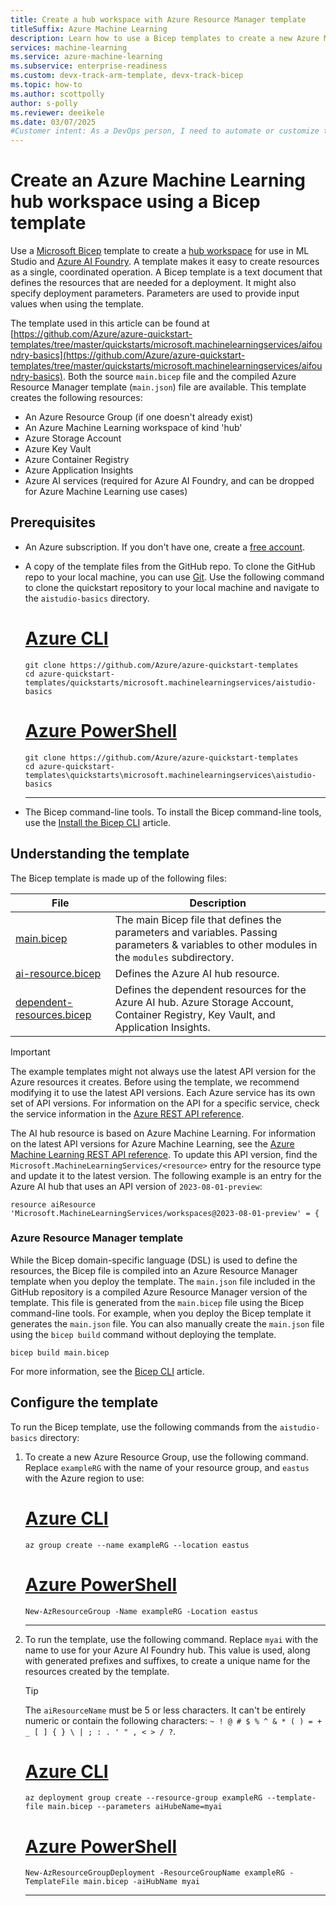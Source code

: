 ```yaml
---
title: Create a hub workspace with Azure Resource Manager template
titleSuffix: Azure Machine Learning
description: Learn how to use a Bicep templates to create a new Azure Machine Learning hub workspace.
services: machine-learning
ms.service: azure-machine-learning
ms.subservice: enterprise-readiness
ms.custom: devx-track-arm-template, devx-track-bicep
ms.topic: how-to
ms.author: scottpolly
author: s-polly
ms.reviewer: deeikele
ms.date: 03/07/2025
#Customer intent: As a DevOps person, I need to automate or customize the creation of Azure Machine Learning by using templates.
---
```


# Create an Azure Machine Learning hub workspace using a Bicep template

Use a [Microsoft Bicep](/azure/azure-resource-manager/bicep/overview) template to create a [hub workspace](concept-hub-workspace.md) for use in ML Studio and [Azure AI Foundry](/azure/ai-studio/what-is-ai-studio). A template makes it easy to create resources as a single, coordinated operation. A Bicep template is a text document that defines the resources that are needed for a deployment. It might also specify deployment parameters. Parameters are used to provide input values when using the template.

The template used in this article can be found at [https://github.com/Azure/azure-quickstart-templates/tree/master/quickstarts/microsoft.machinelearningservices/aifoundry-basics](https://github.com/Azure/azure-quickstart-templates/tree/master/quickstarts/microsoft.machinelearningservices/aifoundry-basics). Both the source `main.bicep` file and the compiled Azure Resource Manager template (`main.json`) file are available. This template creates the following resources:

- An Azure Resource Group (if one doesn't already exist)
- An Azure Machine Learning workspace of kind 'hub'
- Azure Storage Account
- Azure Key Vault
- Azure Container Registry
- Azure Application Insights
- Azure AI services (required for Azure AI Foundry, and can be dropped for Azure Machine Learning use cases)

## Prerequisites

- An Azure subscription. If you don't have one, create a [free account](https://azure.microsoft.com/free/).

- A copy of the template files from the GitHub repo. To clone the GitHub repo to your local machine, you can use [Git](https://git-scm.com/). Use the following command to clone the quickstart repository to your local machine and navigate to the `aistudio-basics` directory.

    # [Azure CLI](#tab/cli)

    ```azurecli
    git clone https://github.com/Azure/azure-quickstart-templates
    cd azure-quickstart-templates/quickstarts/microsoft.machinelearningservices/aistudio-basics
    ```

    # [Azure PowerShell](#tab/powershell)

    ```azurepowershell
    git clone https://github.com/Azure/azure-quickstart-templates
    cd azure-quickstart-templates\quickstarts\microsoft.machinelearningservices\aistudio-basics
    ```

    ---

- The Bicep command-line tools. To install the Bicep command-line tools, use the [Install the Bicep CLI](/azure/azure-resource-manager/bicep/install) article.

## Understanding the template

The Bicep template is made up of the following files:

| File | Description |
| ---- | ----------- |
| [main.bicep](https://github.com/Azure/azure-quickstart-templates/blob/master/quickstarts/microsoft.machinelearningservices/aifoundry-basics/main.bicep) | The main Bicep file that defines the parameters and variables. Passing parameters & variables to other modules in the `modules` subdirectory. |
| [ai-resource.bicep](https://github.com/Azure/azure-quickstart-templates/blob/master/quickstarts/microsoft.machinelearningservices/aifoundry-basics/modules/ai-hub.bicep)  | Defines the Azure AI hub resource. |
| [dependent-resources.bicep](https://github.com/Azure/azure-quickstart-templates/blob/master/quickstarts/microsoft.machinelearningservices/aifoundry-basics/modules/dependent-resources.bicep) | Defines the dependent resources for the Azure AI hub. Azure Storage Account, Container Registry, Key Vault, and Application Insights. |

> [!IMPORTANT]
> The example templates might not always use the latest API version for the Azure resources it creates. Before using the template, we recommend modifying it to use the latest API versions. Each Azure service has its own set of API versions. For information on the API for a specific service, check the service information in the [Azure REST API reference](/rest/api/azure/).
>
> The AI hub resource is based on Azure Machine Learning. For information on the latest API versions for Azure Machine Learning, see the [Azure Machine Learning REST API reference](/rest/api/azureml/). To update this API version, find the `Microsoft.MachineLearningServices/<resource>` entry for the resource type and update it to the latest version. The following example is an entry for the Azure AI hub that uses an API version of `2023-08-01-preview`:
>
>```bicep
>resource aiResource 'Microsoft.MachineLearningServices/workspaces@2023-08-01-preview' = {
>```

### Azure Resource Manager template

While the Bicep domain-specific language (DSL) is used to define the resources, the Bicep file is compiled into an Azure Resource Manager template when you deploy the template. The `main.json` file included in the GitHub repository is a compiled Azure Resource Manager version of the template. This file is generated from the `main.bicep` file using the Bicep command-line tools. For example, when you deploy the Bicep template it generates the `main.json` file. You can also manually create the `main.json` file using the `bicep build` command without deploying the template.

```azurecli
bicep build main.bicep
```

For more information, see the [Bicep CLI](/azure/azure-resource-manager/bicep/bicep-cli) article.


## Configure the template

To run the Bicep template, use the following commands from the `aistudio-basics` directory:

1. To create a new Azure Resource Group, use the following command. Replace `exampleRG` with the name of your resource group, and `eastus` with the Azure region to use:

    # [Azure CLI](#tab/cli)

    ```azurecli
    az group create --name exampleRG --location eastus
    ```
    # [Azure PowerShell](#tab/powershell)

    ```azurepowershell
    New-AzResourceGroup -Name exampleRG -Location eastus
    ```

    ---

1. To run the template, use the following command. Replace `myai` with the name to use for your Azure AI Foundry hub. This value is used, along with generated prefixes and suffixes, to create a unique name for the resources created by the template.

    > [!TIP]
    > The `aiResourceName` must be 5 or less characters. It can't be entirely numeric or contain the following characters: `~ ! @ # $ % ^ & * ( ) = + _ [ ] { } \ | ; : . ' " , < > / ?`.

    # [Azure CLI](#tab/cli)

    ```azurecli
    az deployment group create --resource-group exampleRG --template-file main.bicep --parameters aiHubeName=myai 
    ```

    # [Azure PowerShell](#tab/powershell)

    ```azurepowershell
    New-AzResourceGroupDeployment -ResourceGroupName exampleRG -TemplateFile main.bicep -aiHubName myai
    ```

    ---
